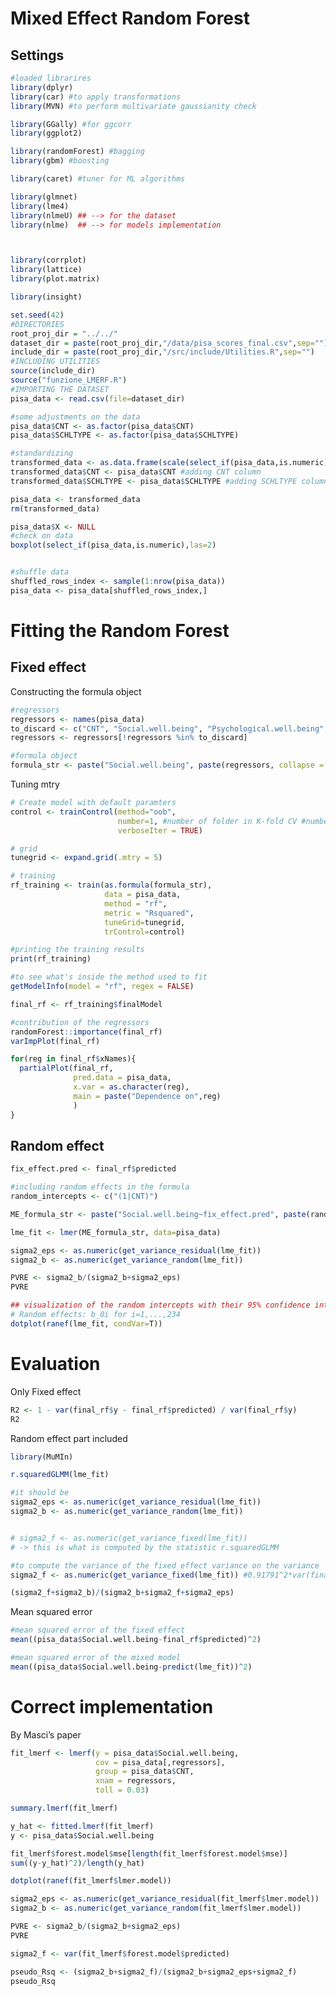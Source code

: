 # Mixed Effect Random Forest

## Settings

```r
#loaded librarires
library(dplyr)
library(car) #to apply transformations
library(MVN) #to perform multivariate gaussianity check

library(GGally) #for ggcorr
library(ggplot2)

library(randomForest) #bagging
library(gbm) #boosting

library(caret) #tuner for ML algorithms

library(glmnet)
library(lme4)
library(nlmeU) ## --> for the dataset
library(nlme)  ## --> for models implementation



library(corrplot)
library(lattice)
library(plot.matrix)

library(insight)
```

```r
set.seed(42)
#DIRECTORIES
root_proj_dir = "../../"
dataset_dir = paste(root_proj_dir,"/data/pisa_scores_final.csv",sep="")
include_dir = paste(root_proj_dir,"/src/include/Utilities.R",sep="")
#INCLUDING UTILITIES
source(include_dir)
source("funzione_LMERF.R")
#IMPORTING THE DATASET
pisa_data <- read.csv(file=dataset_dir)
```

```r
#some adjustments on the data
pisa_data$CNT <- as.factor(pisa_data$CNT)
pisa_data$SCHLTYPE <- as.factor(pisa_data$SCHLTYPE)

#standardizing
transformed_data <- as.data.frame(scale(select_if(pisa_data,is.numeric)))
transformed_data$CNT <- pisa_data$CNT #adding CNT column
transformed_data$SCHLTYPE <- pisa_data$SCHLTYPE #adding SCHLTYPE column

pisa_data <- transformed_data
rm(transformed_data)

pisa_data$X <- NULL
#check on data 
boxplot(select_if(pisa_data,is.numeric),las=2)


#shuffle data
shuffled_rows_index <- sample(1:nrow(pisa_data))
pisa_data <- pisa_data[shuffled_rows_index,]
```

# Fitting the Random Forest

## Fixed effect

Constructing the formula object

```r
#regressors
regressors <- names(pisa_data)
to_discard <- c("CNT", "Social.well.being", "Psychological.well.being", "SCHLTYPE")
regressors <- regressors[!regressors %in% to_discard]

#formula object
formula_str <- paste("Social.well.being", paste(regressors, collapse = "+"), sep ="~")
```

Tuning mtry

```r
# Create model with default paramters
control <- trainControl(method="oob", 
                        number=1, #number of folder in K-fold CV #number of repetitions
                        verboseIter = TRUE)

# grid
tunegrid <- expand.grid(.mtry = 5)

# training
rf_training <- train(as.formula(formula_str),
                     data = pisa_data, 
                     method = "rf", 
                     metric = "Rsquared", 
                     tuneGrid=tunegrid, 
                     trControl=control)

#printing the training results
print(rf_training)

#to see what's inside the method used to fit
getModelInfo(model = "rf", regex = FALSE)

final_rf <- rf_training$finalModel
```

```r
#contribution of the regressors
randomForest::importance(final_rf)
varImpPlot(final_rf)
```

```r
for(reg in final_rf$xNames){
  partialPlot(final_rf,
              pred.data = pisa_data,
              x.var = as.character(reg),
              main = paste("Dependence on",reg)
              )
}
```

## Random effect

```r
fix_effect.pred <- final_rf$predicted

#including random effects in the formula
random_intercepts <- c("(1|CNT)")

ME_formula_str <- paste("Social.well.being~fix_effect.pred", paste(random_intercepts,collapse="+"), sep="+")
```

```r
lme_fit <- lmer(ME_formula_str, data=pisa_data)

sigma2_eps <- as.numeric(get_variance_residual(lme_fit))
sigma2_b <- as.numeric(get_variance_random(lme_fit))

PVRE <- sigma2_b/(sigma2_b+sigma2_eps)
PVRE

## visualization of the random intercepts with their 95% confidence intervals
# Random effects: b_0i for i=1,...,234
dotplot(ranef(lme_fit, condVar=T))
```

# Evaluation

Only Fixed effect

```r
R2 <- 1 - var(final_rf$y - final_rf$predicted) / var(final_rf$y) 
R2
```

Random effect part included

```r
library(MuMIn)

r.squaredGLMM(lme_fit)

#it should be
sigma2_eps <- as.numeric(get_variance_residual(lme_fit))
sigma2_b <- as.numeric(get_variance_random(lme_fit))


# sigma2_f <- as.numeric(get_variance_fixed(lme_fit)) 
# -> this is what is computed by the statistic r.squaredGLMM

#to compute the variance of the fixed effect variance on the variance
sigma2_f <- as.numeric(get_variance_fixed(lme_fit)) #0.91791^2*var(final_rf$predicted)

(sigma2_f+sigma2_b)/(sigma2_b+sigma2_f+sigma2_eps)
```

Mean squared error

```r
#mean squared error of the fixed effect
mean((pisa_data$Social.well.being-final_rf$predicted)^2)

#mean squared error of the mixed model
mean((pisa_data$Social.well.being-predict(lme_fit))^2)
```

# Correct implementation

By Masci's paper

```r
fit_lmerf <- lmerf(y = pisa_data$Social.well.being,
                   cov = pisa_data[,regressors],
                   group = pisa_data$CNT,
                   xnam = regressors,
                   toll = 0.03)

summary.lmerf(fit_lmerf)
```

```r
y_hat <- fitted.lmerf(fit_lmerf)
y <- pisa_data$Social.well.being

fit_lmerf$forest.model$mse[length(fit_lmerf$forest.model$mse)]
sum((y-y_hat)^2)/length(y_hat)
```

```r
dotplot(ranef(fit_lmerf$lmer.model))

sigma2_eps <- as.numeric(get_variance_residual(fit_lmerf$lmer.model))
sigma2_b <- as.numeric(get_variance_random(fit_lmerf$lmer.model))

PVRE <- sigma2_b/(sigma2_b+sigma2_eps)
PVRE

sigma2_f <- var(fit_lmerf$forest.model$predicted)

pseudo_Rsq <- (sigma2_b+sigma2_f)/(sigma2_b+sigma2_eps+sigma2_f)
pseudo_Rsq
```
